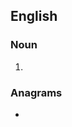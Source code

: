 ==English==

===Noun===
{{head|en|noun form}}

# {{plural of|en|batboy}}

===Anagrams===
* {{anagrams|en|a=abbosty|bobstay}}
